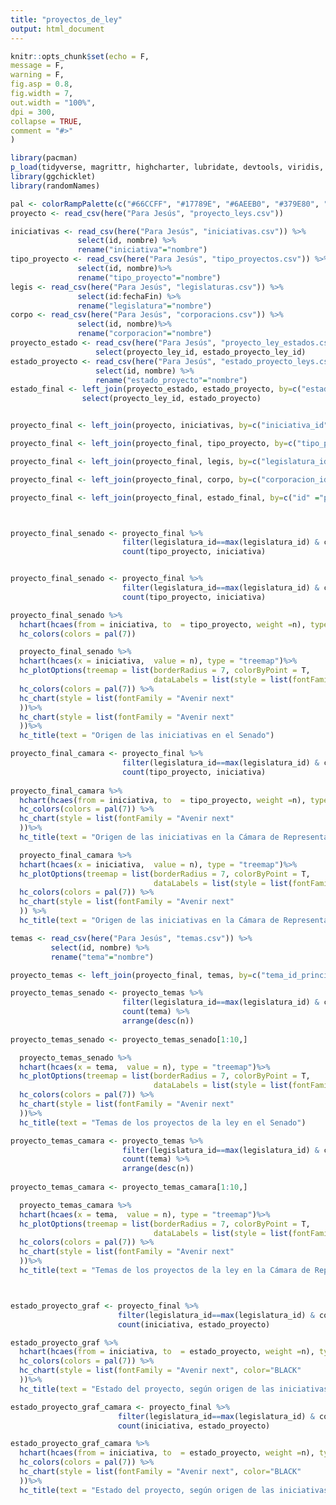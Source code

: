 ```yaml
---
title: "proyectos_de_ley"
output: html_document
---
```


```r
knitr::opts_chunk$set(echo = F, 
message = F,
warning = F, 
fig.asp = 0.8, 
fig.width = 7, 
out.width = "100%",
dpi = 300,
collapse = TRUE,
comment = "#>"
) 
```


```r
library(pacman)
p_load(tidyverse, magrittr, highcharter, lubridate, devtools, viridis, hrbrthemes, mapdata, here)
library(ggchicklet)
library(randomNames)

```




```r
pal <- colorRampPalette(c("#66CCFF", "#17789E", "#6AEEB0", "#379E80", "#F78031", "#374B9E", "#666666"))
proyecto <- read_csv(here("Para Jesús", "proyecto_leys.csv"))

iniciativas <- read_csv(here("Para Jesús", "iniciativas.csv")) %>% 
               select(id, nombre) %>% 
               rename("iniciativa"="nombre")
tipo_proyecto <- read_csv(here("Para Jesús", "tipo_proyectos.csv")) %>% 
               select(id, nombre)%>% 
               rename("tipo_proyecto"="nombre")
legis <- read_csv(here("Para Jesús", "legislaturas.csv")) %>% 
               select(id:fechaFin) %>% 
               rename("legislatura"="nombre")
corpo <- read_csv(here("Para Jesús", "corporacions.csv")) %>% 
               select(id, nombre)%>% 
               rename("corporacion"="nombre")
proyecto_estado <- read_csv(here("Para Jesús", "proyecto_ley_estados.csv")) %>% 
                   select(proyecto_ley_id, estado_proyecto_ley_id)
estado_proyecto <- read_csv(here("Para Jesús", "estado_proyecto_leys.csv")) %>% 
                   select(id, nombre) %>% 
                   rename("estado_proyecto"="nombre")
estado_final <- left_join(proyecto_estado, estado_proyecto, by=c("estado_proyecto_ley_id"="id")) %>% 
                select(proyecto_ley_id, estado_proyecto)


proyecto_final <- left_join(proyecto, iniciativas, by=c("iniciativa_id"="id"))

proyecto_final <- left_join(proyecto_final, tipo_proyecto, by=c("tipo_proyecto_id"="id"))

proyecto_final <- left_join(proyecto_final, legis, by=c("legislatura_id"="id"))

proyecto_final <- left_join(proyecto_final, corpo, by=c("corporacion_id"="id"))

proyecto_final <- left_join(proyecto_final, estado_final, by=c("id" ="proyecto_ley_id"))



proyecto_final_senado <- proyecto_final %>% 
                         filter(legislatura_id==max(legislatura_id) & corporacion=="Senado" & tipo_proyecto=="Proyecto de Ley")  %>% 
                         count(tipo_proyecto, iniciativa) 



```

```r
proyecto_final_senado <- proyecto_final %>% 
                         filter(legislatura_id==max(legislatura_id) & corporacion=="Senado" & tipo_proyecto=="Proyecto de Ley")  %>% 
                         count(tipo_proyecto, iniciativa) 

proyecto_final_senado %>% 
  hchart(hcaes(from = iniciativa, to  = tipo_proyecto, weight =n), type = "sankey")%>%
  hc_colors(colors = pal(7)) 

```


```r

  proyecto_final_senado %>% 
  hchart(hcaes(x = iniciativa,  value = n), type = "treemap")%>%
  hc_plotOptions(treemap = list(borderRadius = 7, colorByPoint = T,
                                dataLabels = list(style = list(fontFamily = "Avenir next", fontSize = "16px")))) %>%
  hc_colors(colors = pal(7)) %>%
  hc_chart(style = list(fontFamily = "Avenir next"
  ))%>%
  hc_chart(style = list(fontFamily = "Avenir next"
  ))%>%
  hc_title(text = "Origen de las iniciativas en el Senado")

```




```r
proyecto_final_camara <- proyecto_final %>% 
                         filter(legislatura_id==max(legislatura_id) & corporacion!="Senado"& tipo_proyecto=="Proyecto de Ley") %>% 
                         count(tipo_proyecto, iniciativa) 
    
proyecto_final_camara %>% 
  hchart(hcaes(from = iniciativa, to  = tipo_proyecto, weight =n), type = "sankey") %>%
  hc_colors(colors = pal(7)) %>%
  hc_chart(style = list(fontFamily = "Avenir next"
  ))%>%
  hc_title(text = "Origen de las iniciativas en la Cámara de Representantes")

```


```r


  proyecto_final_camara %>% 
  hchart(hcaes(x = iniciativa,  value = n), type = "treemap")%>%
  hc_plotOptions(treemap = list(borderRadius = 7, colorByPoint = T,
                                dataLabels = list(style = list(fontFamily = "Avenir next", fontSize = "16px")))) %>%
  hc_colors(colors = pal(7)) %>%
  hc_chart(style = list(fontFamily = "Avenir next"
  )) %>%
  hc_title(text = "Origen de las iniciativas en la Cámara de Representantes")

```





```r

temas <- read_csv(here("Para Jesús", "temas.csv")) %>% 
         select(id, nombre) %>% 
         rename("tema"="nombre")

proyecto_temas <- left_join(proyecto_final, temas, by=c("tema_id_principal"="id")) 

proyecto_temas_senado <- proyecto_temas %>% 
                         filter(legislatura_id==max(legislatura_id) & corporacion=="Senado"& tipo_proyecto=="Proyecto de Ley") %>% 
                         count(tema) %>% 
                         arrange(desc(n)) 
                         
proyecto_temas_senado <- proyecto_temas_senado[1:10,]

  proyecto_temas_senado %>% 
  hchart(hcaes(x = tema,  value = n), type = "treemap")%>%
  hc_plotOptions(treemap = list(borderRadius = 7, colorByPoint = T,
                                dataLabels = list(style = list(fontFamily = "Avenir next", fontSize = "16px")))) %>%
  hc_colors(colors = pal(7)) %>%
  hc_chart(style = list(fontFamily = "Avenir next"
  ))%>%
  hc_title(text = "Temas de los proyectos de la ley en el Senado")


```


```r
proyecto_temas_camara <- proyecto_temas %>% 
                         filter(legislatura_id==max(legislatura_id) & corporacion!="Senado"& tipo_proyecto=="Proyecto de Ley") %>% 
                         count(tema) %>% 
                         arrange(desc(n)) 
                         
proyecto_temas_camara <- proyecto_temas_camara[1:10,]

  proyecto_temas_camara %>% 
  hchart(hcaes(x = tema,  value = n), type = "treemap")%>%
  hc_plotOptions(treemap = list(borderRadius = 7, colorByPoint = T,
                                dataLabels = list(style = list(fontFamily = "Avenir next", fontSize = "16px")))) %>%
  hc_colors(colors = pal(7)) %>%
  hc_chart(style = list(fontFamily = "Avenir next"
  ))%>%
  hc_title(text = "Temas de los proyectos de la ley en la Cámara de Representantes")




```

```r
estado_proyecto_graf <- proyecto_final %>% 
                        filter(legislatura_id==max(legislatura_id) & corporacion=="Senado" & tipo_proyecto=="Proyecto de Ley")  %>% 
                        count(iniciativa, estado_proyecto) 

estado_proyecto_graf %>% 
  hchart(hcaes(from = iniciativa, to  = estado_proyecto, weight =n), type = "sankey") %>%
  hc_colors(colors = pal(7)) %>%
  hc_chart(style = list(fontFamily = "Avenir next", color="BLACK"
  ))%>%
  hc_title(text = "Estado del proyecto, según origen de las iniciativas en el Senado")


```



```r
estado_proyecto_graf_camara <- proyecto_final %>% 
                        filter(legislatura_id==max(legislatura_id) & corporacion!="Senado" & tipo_proyecto=="Proyecto de Ley")  %>% 
                        count(iniciativa, estado_proyecto) 

estado_proyecto_graf_camara %>% 
  hchart(hcaes(from = iniciativa, to  = estado_proyecto, weight =n), type = "sankey") %>%
  hc_colors(colors = pal(7)) %>%
  hc_chart(style = list(fontFamily = "Avenir next", color="BLACK"
  ))%>%
  hc_title(text = "Estado del proyecto, según origen de las iniciativas en la Cámara de Representantes")


```

